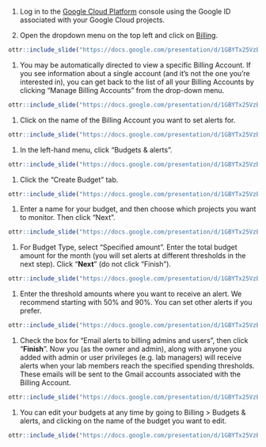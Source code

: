 1. Log in to the [Google Cloud Platform](https://console.cloud.google.com/) console using the Google ID associated with your Google Cloud projects.

1. Open the dropdown menu on the top left and click on [Billing](https://console.cloud.google.com/billing).

```r
ottr::include_slide("https://docs.google.com/presentation/d/1GBYTx25VzBFh7kI_elgMC0fmOMm4YhcfW8wIJ1EkmKY/edit#slide=id.g115e284bdc2_0_144")
```

1. You may be automatically directed to view a specific Billing Account. If you see information about a single account (and it’s not the one you’re interested in), you can get back to the list of all your Billing Accounts by clicking “Manage Billing Accounts” from the drop-down menu.

```r
ottr::include_slide("https://docs.google.com/presentation/d/1GBYTx25VzBFh7kI_elgMC0fmOMm4YhcfW8wIJ1EkmKY/edit#slide=id.g115e284bdc2_0_295")
```

1. Click on the name of the Billing Account you want to set alerts for.

```r
ottr::include_slide("https://docs.google.com/presentation/d/1GBYTx25VzBFh7kI_elgMC0fmOMm4YhcfW8wIJ1EkmKY/edit#slide=id.g115e284bdc2_0_150")
```

1. In the left-hand menu, click "Budgets & alerts".
 
```r
ottr::include_slide("https://docs.google.com/presentation/d/1GBYTx25VzBFh7kI_elgMC0fmOMm4YhcfW8wIJ1EkmKY/edit#slide=id.g115e284bdc2_0_442")
```

1. Click the "Create Budget" tab.

```r
ottr::include_slide("https://docs.google.com/presentation/d/1GBYTx25VzBFh7kI_elgMC0fmOMm4YhcfW8wIJ1EkmKY/edit#slide=id.g115e284bdc2_0_587")
```

1. Enter a name for your budget, and then choose which projects you want to monitor. Then click "Next".

```r
ottr::include_slide("https://docs.google.com/presentation/d/1GBYTx25VzBFh7kI_elgMC0fmOMm4YhcfW8wIJ1EkmKY/edit#slide=id.g115e284bdc2_0_732")
```

1. For Budget Type, select "Specified amount". Enter the total budget amount for the month (you will set alerts at different thresholds in the next step). Click "**Next**" (do not click "Finish").

```r
ottr::include_slide("https://docs.google.com/presentation/d/1GBYTx25VzBFh7kI_elgMC0fmOMm4YhcfW8wIJ1EkmKY/edit#slide=id.g115e284bdc2_0_878")
```

1. Enter the threshold amounts where you want to receive an alert. We recommend starting with 50% and 90%. You can set other alerts if you prefer.

```r
ottr::include_slide("https://docs.google.com/presentation/d/1GBYTx25VzBFh7kI_elgMC0fmOMm4YhcfW8wIJ1EkmKY/edit#slide=id.g115e284bdc2_0_1025")
```

1. Check the box for "Email alerts to billing admins and users", then click "**Finish**". Now you (as the owner and admin), along with anyone you added with admin or user privileges (e.g. lab managers) will receive alerts when your lab members reach the specified spending thresholds. These emails will be sent to the Gmail accounts associated with the Billing Account.

```r
ottr::include_slide("https://docs.google.com/presentation/d/1GBYTx25VzBFh7kI_elgMC0fmOMm4YhcfW8wIJ1EkmKY/edit#slide=id.g115e284bdc2_0_1169")
```

1. You can edit your budgets at any time by going to Billing > Budgets & alerts, and clicking on the name of the budget you want to edit.

```r
ottr::include_slide("https://docs.google.com/presentation/d/1GBYTx25VzBFh7kI_elgMC0fmOMm4YhcfW8wIJ1EkmKY/edit#slide=id.g115e284bdc2_0_1314")
```

